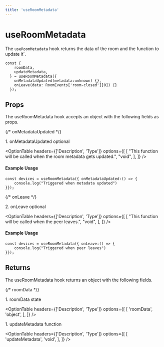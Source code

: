 ```yaml
---
title: 'useRoomMetadata'
---
```




# useRoomMetadata

The  ` useRoomMetadata `  hook returns the data of the room and the function to update it`.


```tsx
const {
    roomData,
    updateMetadata,
  } = useRoomMetadata({
    onMetadataUpdated(metadata:unknown) {},
    onLeave(data: RoomEvents['room-closed'][0]) {}
  });
```

## Props
The useRoomMetadata hook accepts an object with the following fields as props.

{/* onMetadataUpdated */}
<div className="flex mt-5">
    <span className="font-mono font-semibold">1. onMetadataUpdated</span>
    <span>
        <Pill>optional</Pill>
    </span>
</div>

<OptionTable
  headers={['Description', 'Type']}
  options={[
    [
      "This function will be called when the room metadata gets updated.",
      "void",
    ],
  ]}
/>

#### Example Usage

```tsx
const devices = useRoomMetadata({ onMetadataUpdated:() => {
    console.log("Triggered when metadata updated")
}});
```


{/* onLeave */}
<div className="flex mt-5">
    <span className="font-mono font-semibold">2. onLeave</span>
    <span>
        <Pill>optional</Pill>
    </span>
</div>

<OptionTable
  headers={['Description', 'Type']}
  options={[
    [
      "This function will be called when the peer leaves.",
      "void",
    ],
  ]}
/>

#### Example Usage

```tsx
const devices = useRoomMetadata({ onLeave:() => {
    console.log("Triggered when peer leaves")
}});
```


## Returns
The useRoomMetadata hook returns an object with the following fields.

{/* roomData */}
<div className="flex mt-5">
    <span className="font-mono font-semibold">1. roomData</span>
    <span>
        <Pill>state</Pill>
    </span>
</div>

<OptionTable
  headers={['Description', 'Type']}
  options={[
    [
      'roomData',
      'object',
    ],
  ]}
/>


<div className="flex mt-5">
    <span className="font-mono font-semibold">1. updateMetadata</span>
    <span>
        <Pill>function</Pill>
    </span>
</div>

<OptionTable
  headers={['Description', 'Type']}
  options={[
    [
      'updateMetadata',
      'void',
    ],
  ]}
/>
